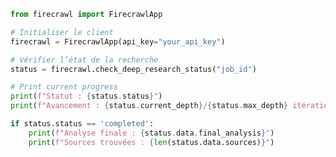```python Python
from firecrawl import FirecrawlApp

# Initialiser le client
firecrawl = FirecrawlApp(api_key="your_api_key")

# Vérifier l’état de la recherche
status = firecrawl.check_deep_research_status("job_id")

# Print current progress
print(f"Statut : {status.status}")
print(f"Avancement : {status.current_depth}/{status.max_depth} itérations")

if status.status == 'completed':
    print(f"Analyse finale : {status.data.final_analysis}")
    print(f"Sources trouvées : {len(status.data.sources)}") 
```
